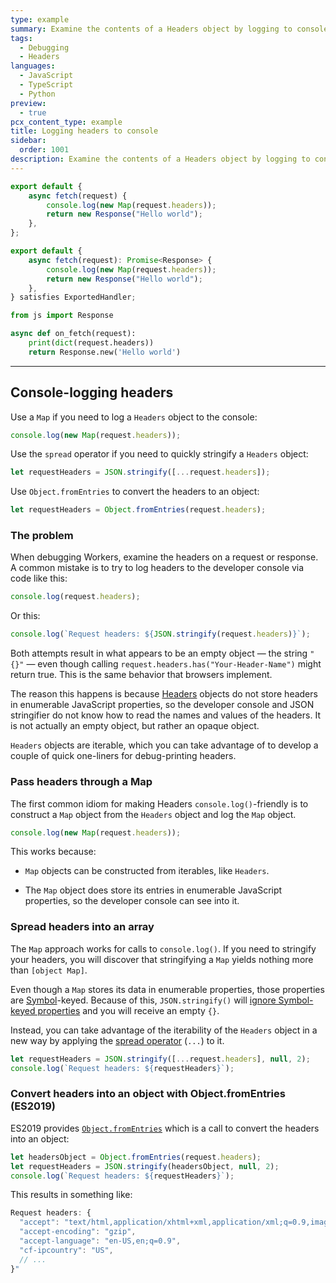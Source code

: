 ```yaml
---
type: example
summary: Examine the contents of a Headers object by logging to console with a Map.
tags:
  - Debugging
  - Headers
languages:
  - JavaScript
  - TypeScript
  - Python
preview:
  - true
pcx_content_type: example
title: Logging headers to console
sidebar:
  order: 1001
description: Examine the contents of a Headers object by logging to console with a Map.
---
```



<Tabs syncKey="workersExamples"> <TabItem label="JavaScript" icon="seti:javascript">

```js
export default {
	async fetch(request) {
		console.log(new Map(request.headers));
		return new Response("Hello world");
	},
};
```

</TabItem> <TabItem label="TypeScript" icon="seti:typescript">

```ts
export default {
	async fetch(request): Promise<Response> {
		console.log(new Map(request.headers));
		return new Response("Hello world");
	},
} satisfies ExportedHandler;
```

</TabItem> <TabItem label="Python" icon="seti:python">

```py
from js import Response

async def on_fetch(request):
    print(dict(request.headers))
    return Response.new('Hello world')
```

</TabItem> </Tabs>

---

## Console-logging headers

Use a `Map` if you need to log a `Headers` object to the console:

```js
console.log(new Map(request.headers));
```

Use the `spread` operator if you need to quickly stringify a `Headers` object:

```js
let requestHeaders = JSON.stringify([...request.headers]);
```

Use `Object.fromEntries` to convert the headers to an object:

```js
let requestHeaders = Object.fromEntries(request.headers);
```

### The problem

When debugging Workers, examine the headers on a request or response. A common mistake is to try to log headers to the developer console via code like this:

```js
console.log(request.headers);
```

Or this:

```js
console.log(`Request headers: ${JSON.stringify(request.headers)}`);
```

Both attempts result in what appears to be an empty object — the string `"{}"` — even though calling `request.headers.has("Your-Header-Name")` might return true. This is the same behavior that browsers implement.

The reason this happens is because [Headers](https://developer.mozilla.org/en-US/docs/Web/API/Headers) objects do not store headers in enumerable JavaScript properties, so the developer console and JSON stringifier do not know how to read the names and values of the headers. It is not actually an empty object, but rather an opaque object.

`Headers` objects are iterable, which you can take advantage of to develop a couple of quick one-liners for debug-printing headers.

### Pass headers through a Map

The first common idiom for making Headers `console.log()`-friendly is to construct a `Map` object from the `Headers` object and log the `Map` object.

```js
console.log(new Map(request.headers));
```

This works because:

- `Map` objects can be constructed from iterables, like `Headers`.

- The `Map` object does store its entries in enumerable JavaScript properties, so the developer console can see into it.

### Spread headers into an array

The `Map` approach works for calls to `console.log()`. If you need to stringify your headers, you will discover that stringifying a `Map` yields nothing more than `[object Map]`.

Even though a `Map` stores its data in enumerable properties, those properties are [Symbol](https://developer.mozilla.org/en-US/docs/Web/JavaScript/Reference/Global_Objects/Symbol)-keyed. Because of this, `JSON.stringify()` will [ignore Symbol-keyed properties](https://developer.mozilla.org/en-US/docs/Web/JavaScript/Reference/Global_Objects/Symbol#symbols_and_json.stringify) and you will receive an empty `{}`.

Instead, you can take advantage of the iterability of the `Headers` object in a new way by applying the [spread operator](https://developer.mozilla.org/en-US/docs/Web/JavaScript/Reference/Operators/Spread_syntax) (`...`) to it.

```js
let requestHeaders = JSON.stringify([...request.headers], null, 2);
console.log(`Request headers: ${requestHeaders}`);
```

### Convert headers into an object with Object.fromEntries (ES2019)

ES2019 provides [`Object.fromEntries`](https://github.com/tc39/proposal-object-from-entries) which is a call to convert the headers into an object:

```js
let headersObject = Object.fromEntries(request.headers);
let requestHeaders = JSON.stringify(headersObject, null, 2);
console.log(`Request headers: ${requestHeaders}`);
```

This results in something like:

```js
Request headers: {
  "accept": "text/html,application/xhtml+xml,application/xml;q=0.9,image/webp,image/apng,*/*;q=0.8",
  "accept-encoding": "gzip",
  "accept-language": "en-US,en;q=0.9",
  "cf-ipcountry": "US",
  // ...
}"
```
